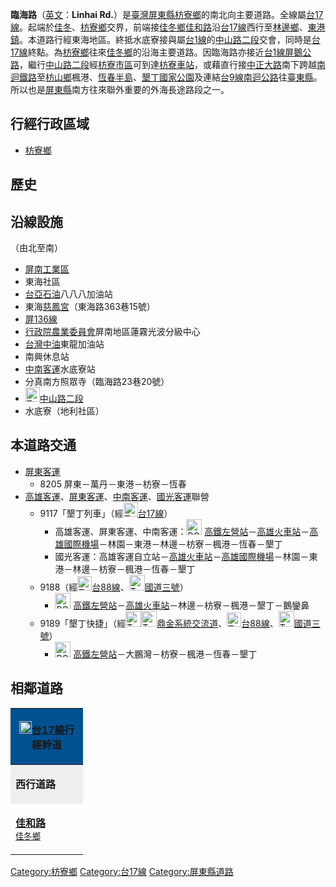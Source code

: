 {{multiple issues|
{{unreferenced|time=2014-03-05T00:00:00+00:00}}
{{Notability Unreferenced|time=2014-03-05T00:00:00+00:00}}
{{refimprove|time=2014-03-05}}
}}
{{Otheruses|臨海路|other=同名或類似名的其它條目描述}}

'''臨海路'''（[[英文|英文]]：'''Linhai Rd.'''）是[[臺灣|臺灣]][[屏東縣|屏東縣]][[枋寮鄉|枋寮鄉]]的南北向主要道路。全線屬[[台17線|台17線]]。起端於[[佳冬鄉|佳冬]]、[[枋寮鄉|枋寮鄉]]交界，前端接[[佳冬鄉|佳冬鄉]][[佳和路|佳和路]]沿[[台17線|台17線]]西行至[[林邊鄉|林邊鄉]]、[[東港鎮_(台灣)|東港鎮]]。本道路行經東海地區。終抵水底寮接與屬[[台1線|台1線]]的[[中山路_(枋寮鄉)|中山路二段]]交會，同時是[[台17線|台17線]]終點。為[[枋寮鄉|枋寮鄉]]往來[[佳冬鄉|佳冬鄉]]的沿海主要道路。因臨海路亦接近[[台1線|台1線]][[屏鵝公路|屏鵝公路]]，繼行[[中山路_(枋寮鄉)|中山路二段]]經[[枋寮鄉|枋寮市區]]可到達[[枋寮車站|枋寮車站]]，或藉直行接[[中正大路|中正大路]]南下跨越[[南迴線|南迴鐵路]]至[[枋山鄉|枋山鄉]]楓港、[[恆春半島|恆春半島]]、[[墾丁國家公園|墾丁國家公園]]及連結[[台9線|台9線]][[南迴公路|南迴公路]]往[[臺東縣|臺東縣]]。所以也是[[屏東縣|屏東縣]]南方往來聯外重要的外海長途路段之一。

== 行經行政區域 ==
* [[枋寮鄉|枋寮鄉]]

== 歷史 ==
{{expand section}}

== 沿線設施 ==
（由北至南）
* [[台灣工業園區列表#屏東地區|屏南工業區]]
* 東海社區
* [[台塑關係企業|台亞石油]]八八八加油站
* 東海[[慈鳳宮|慈鳳宮]]（東海路363巷15號）
* [[屏東縣鄉道列表|屏136線]]
* [[行政院農業委員會|行政院農業委員會]]屏南地區蓮霧光波分級中心
* [[台灣中油|台灣中油]]東龍加油站
* 南興休息站
* [[中南客運|中南客運]]水底寮站
* 分真南方照眾寺（臨海路23巷20號）
* [[File:TW_PHW1.svg|23px]][[中山路_(枋寮鄉)|中山路二段]]
* 水底寮（地利社區）

== 本道路交通 ==
* [[屏東客運|屏東客運]]
** 8205 屏東－萬丹－東港－枋寮－恆春
* [[高雄客運|高雄客運]]、[[屏東客運|屏東客運]]、[[中南客運|中南客運]]、[[國光客運|國光客運]]聯營
** 9117「墾丁列車」（經[[File:TW_PHW17.svg|23px]][[台17線|台17線]]）
*** 高雄客運、屏東客運、中南客運：[[File:ROC_Taiwan_Railways_Administration_Logo.svg|25px]]<!-- 注释出：[[File:Kaohsiung_Metro_Logo(Logo_Only).svg|25px]] --><!-- 注释出：[[File:THSR_no_text.svg|32px]] -->[[新左營車站|高鐵左營站]]－[[高雄火車站|高雄火車站]]－[[高雄國際機場|高雄國際機場]]－林園－東港－林邊－枋寮－楓港－恆春－墾丁
*** 國光客運：高雄客運自立站－[[高雄火車站|高雄火車站]]－[[高雄國際機場|高雄國際機場]]－林園－東港－林邊－枋寮－楓港－恆春－墾丁
** 9188（經[[File:TW_PHW88.svg|23px]][[台88線|台88線]]、[[File:TWHW3.svg|25px]][[福爾摩沙高速公路|國道三號]]）
*** [[File:ROC_Taiwan_Railways_Administration_Logo.svg|25px]]<!-- 注释出：[[File:Kaohsiung_Metro_Logo(Logo_Only).svg|25px]] --><!-- 注释出：[[File:THSR_no_text.svg|32px]] -->[[新左營車站|高鐵左營站]]－[[高雄火車站|高雄火車站]]－林邊－枋寮－楓港－墾丁－鵝鑾鼻
** 9189「墾丁快捷」（經[[File:TWHW1.svg|25px]][[File:TWHW10.svg|25px]][[鼎金系統交流道|鼎金系統交流道]]、[[File:TW_PHW88.svg|23px]][[台88線|台88線]]、[[File:TWHW3.svg|25px]][[福爾摩沙高速公路|國道三號]]）
*** [[File:ROC_Taiwan_Railways_Administration_Logo.svg|25px]]<!-- 注释出：[[File:Kaohsiung_Metro_Logo(Logo_Only).svg|25px]] --><!-- 注释出：[[File:THSR_no_text.svg|32px]] -->[[新左營車站|高鐵左營站]]－大鵬灣－枋寮－楓港－恆春－墾丁

== 相鄰道路 ==
{|  class="toccolours" border="1" cellpadding="4" style="margin: 0 auto; border-collapse: collapse; text-align: center; white-space:nowrap;"
|-

! colspan="5" style="background: #015293;" | '''[[File:TW_PHW17.svg|20px]][[台17線|台17線]]行經幹道'''
|-
| style="background: #efefef;" | '''西行道路'''
| colspan="3" style="background: #efefef;"   |'''[[屏東縣|屏東縣]]段'''
| style="background: #efefef;" | '''南行道路'''
|-
| style="width:100px; height:70px;"| '''[[佳和路|佳和路]]'''<br /><small>[[佳冬鄉|佳冬鄉]]</small>
| width="1px" style="background: #015293;"|
|  style="width:150px; height:70px" | '''臨海路'''<br /><small>[[枋寮鄉|枋寮鄉]]</small>
| width="1px" style="background: #015293;"|
| style="width:100px; height:70px;" | ''終端''<br /><small>''（接台1線）''</small><br /><small>[[枋寮鄉|枋寮鄉]]</small>
{| border="0"
|}
|}

{{DEFAULTSORT:臨海路}}
[[Category:枋寮鄉|Category:枋寮鄉]]
[[Category:台17線|Category:台17線]]
[[Category:屏東縣道路|Category:屏東縣道路]]